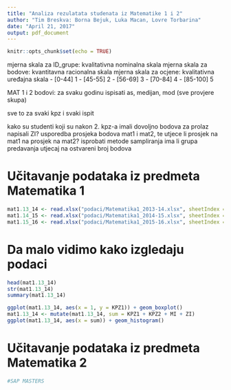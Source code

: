 ---
title: "Analiza rezulatata studenata iz Matematike 1 i 2"
author: "Tim Breskva: Borna Bejuk, Luka Macan, Lovre Torbarina"
date: "April 21, 2017"
output: pdf_document
---

```{r setup, include=FALSE}
knitr::opts_chunk$set(echo = TRUE)
```


 mjerna skala za ID_grupe: kvalitativna nominalna skala
 mjerna skala za bodove: kvantitavna racionalna skala
 mjerna skala za ocjene: kvalitativna uređajna skala
         - [0-44] 1
         - [45-55] 2
         - [56-69] 3
         - [70-84] 4
         - [85-100] 5
  

 MAT 1 i 2
 bodovi:
 za svaku godinu ispisati as, medijan, mod (sve provjere skupa)
 
 sve to za svaki kpz i svaki ispit
 
 
 kako su studenti koji su nakon 2. kpz-a imali dovoljno bodova za prolaz napisali ZI?
 usporedba prosjeka bodova mat1 i mat2, te utjece li prosjek na mat1 na prosjek na mat2?
 isprobati metode sampliranja
 ima li grupa predavanja utjecaj na ostvareni broj bodova

# Učitavanje podataka iz predmeta Matematika 1
```{r}
mat1.13_14 <- read.xlsx("podaci/Matematika1_2013-14.xlsx", sheetIndex = 1, rowIndex = 2:766)
mat1.14_15 <- read.xlsx("podaci/Matematika1_2014-15.xlsx", sheetIndex = 1, rowIndex = 2:844)
mat1.15_16 <- read.xlsx("podaci/Matematika1_2015-16.xlsx", sheetIndex = 1, rowIndex = 2:749)
```
# Da malo vidimo kako izgledaju podaci
```{r}
head(mat1.13_14)
str(mat1.13_14)
summary(mat1.13_14)
```
```{r}
ggplot(mat1.13_14, aes(x = 1, y = KPZ1)) + geom_boxplot()
mat1.13_14 <- mutate(mat1.13_14, sum = KPZ1 + KPZ2 + MI + ZI)
ggplot(mat1.13_14, aes(x = sum)) + geom_histogram()
```

# Učitavanje podataka iz predmeta Matematika 2
```{r}
#SAP MASTERS
```
